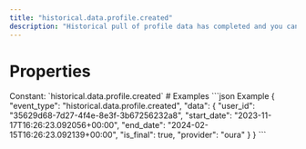 ```yaml
---
title: "historical.data.profile.created"
description: "Historical pull of profile data has completed and you can now pull data for this resource."
---
```

# Properties
<ResponseField name="event_type" type="const string" required="true">
Constant: `historical.data.profile.created`
</ResponseField>
<ResponseField name="data" type="HistoricalDataCreated" required="true">
<Expandable title="HistoricalDataCreated" defaultOpen="true">
<ResponseField name="user_id" type="string" required="true">
</ResponseField>
<ResponseField name="start_date" type="string" required="true">
</ResponseField>
<ResponseField name="end_date" type="string" required="true">
</ResponseField>
<ResponseField name="is_final" type="boolean" required="true">
</ResponseField>
<ResponseField name="provider" type="string" required="true">
</ResponseField>
</Expandable>
</ResponseField>
# Examples
<CodeGroup>
```json Example
{
  "event_type": "historical.data.profile.created",
  "data": {
    "user_id": "35629d68-7d27-4f4e-8e3f-3b67256232a8",
    "start_date": "2023-11-17T16:26:23.092056+00:00",
    "end_date": "2024-02-15T16:26:23.092139+00:00",
    "is_final": true,
    "provider": "oura"
  }
}
```
</CodeGroup>
